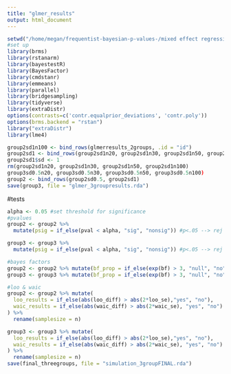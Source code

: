 ```yaml
---
title: "glmer_results"
output: html_document
---
```

```r
setwd("/home/megan/frequentist-bayesian-p-values-/mixed effect regression")
#set up 
library(brms)
library(rstanarm)
library(bayestestR)
library(BayesFactor)
library(cmdstanr)
library(emmeans)
library(parallel)
library(bridgesampling)
library(tidyverse)
library(extraDistr)
options(contrasts=c('contr.equalprior_deviations', 'contr.poly'))
options(brms.backend = "rstan")
library("extraDistr")
library(lme4)
```


```r
group2sd1n100 <- bind_rows(glmerresults_2groups, .id = "id")
group2sd1 <- bind_rows(group2sd1n20, group2sd1n30, group2sd1n50, group2sd1n100)
group2sd1$sd <- 1
rm(group2sd1n20, group2sd1n30, group2sd1n50, group2sd1n100)
group3sd0.5n20, group3sd0.5n30, group3sd0.5n50, group3sd0.5n100)
group2 <- bind_rows(group2sd0.5, group2sd1)
save(group3, file = "glmer_3groupresults.rda")
```


#tests 
```r
alpha <- 0.05 #set threshold for significance 
#pvalues
group2 <- group2 %>% 
  mutate(psig = if_else(pval < alpha, "sig", "nonsig")) #p<.05 --> rej null TRUE, do not rej FALSE

group3 <- group3 %>% 
  mutate(psig = if_else(pval < alpha, "sig", "nonsig")) #p<.05 --> rej null TRUE, do not rej FALSE

#bayes factors 
group2 <- group2 %>% mutate(bf_prop = if_else(exp(bf) > 3, "null", "no"))
group3 <- group3 %>% mutate(bf_prop = if_else(exp(bf) > 3, "null", "no"))

#loo & waic 
group2 <- group2 %>% mutate(
  loo_results = if_else(abs(loo_diff) > abs(2*loo_se),"yes", "no"),
  waic_results = if_else(abs(waic_diff) > abs(2*waic_se), "yes", "no")
) %>% 
  rename(samplesize = n)

group3 <- group3 %>% mutate(
  loo_results = if_else(abs(loo_diff) > abs(2*loo_se),"yes", "no"),
  waic_results = if_else(abs(waic_diff) > abs(2*waic_se), "yes", "no")
) %>% 
  rename(samplesize = n)
save(final_threegroups, file = "simulation_3groupFINAL.rda")
```

